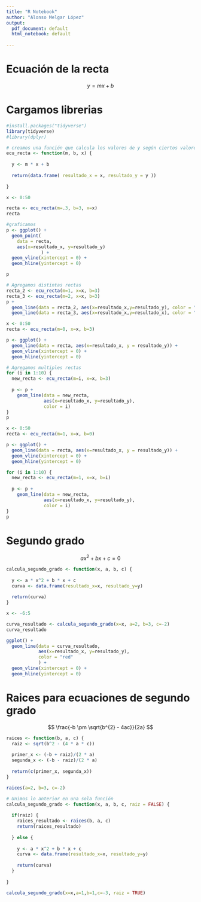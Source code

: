 ```yaml
---
title: "R Notebook"
author: "Alonso Melgar López"
output:
  pdf_document: default
  html_notebook: default
    
---
```


# Ecuación de la recta

$$ y = mx+b  $$

# Cargamos librerias

```r
#install.packages("tidyverse")
library(tidyverse)
#library(dplyr)
```

```r
# creamos una función que calcula los valores de y según ciertos valores
ecu_recta <- function(m, b, x) {
  
  y <- m * x + b
  
  return(data.frame( resultado_x = x, resultado_y = y ))
  
}
```

```r
x <- 0:50

recta <- ecu_recta(m=.3, b=3, x=x)
recta
```

```r
#graficamos
p <- ggplot() +
  geom_point(
    data = recta, 
    aes(x=resultado_x, y=resultado_y)
             ) +
  geom_vline(xintercept = 0) +
  geom_hline(yintercept = 0) 

p
```


```r
# Agregamos distintas rectas
recta_2 <- ecu_recta(m=1, x=x, b=3)
recta_3 <- ecu_recta(m=2, x=x, b=3)
p +
  geom_line(data = recta_2, aes(x=resultado_x,y=resultado_y), color = "red") +
  geom_line(data = recta_3, aes(x=resultado_x,y=resultado_x), color = "blue" )
```


```r
x <- 0:50
recta <- ecu_recta(m=0, x=x, b=3)

p <- ggplot() +
  geom_line(data = recta, aes(x=resultado_x, y = resultado_y)) +
  geom_vline(xintercept = 0) +
  geom_hline(yintercept = 0)

# Agregamos multiples rectas
for (i in 1:10) {
  new_recta <- ecu_recta(m=i, x=x, b=3)
  
  p <- p +
    geom_line(data = new_recta,
              aes(x=resultado_x, y=resultado_y),
              color = i)
}
p
```

```r
x <- 0:50
recta <- ecu_recta(m=1, x=x, b=0)

p <- ggplot() +
  geom_line(data = recta, aes(x=resultado_x, y = resultado_y)) +
  geom_vline(xintercept = 0) +
  geom_hline(yintercept = 0)

for (i in 1:10) {
  new_recta <- ecu_recta(m=1, x=x, b=i)
  
  p <- p +
    geom_line(data = new_recta,
              aes(x=resultado_x, y=resultado_y),
              color = i)
}
p
```

# Segundo grado

$$ ax^2 + bx + c = 0 $$

```r
calcula_segundo_grado <- function(x, a, b, c) {
  
  y <- a * x^2 + b * x + c
  curva <- data.frame(resultado_x=x, resultado_y=y)
  
  return(curva)
}
```

```r
x <- -6:5

curva_resultado <- calcula_segundo_grado(x=x, a=2, b=3, c=-2)
curva_resultado
```

```r
ggplot() +
  geom_line(data = curva_resultado,
            aes(x=resultado_x, y=resultado_y),
            color = "red"
            ) +
  geom_vline(xintercept = 0) +
  geom_hline(yintercept = 0)
```

# Raices para ecuaciones de segundo grado

$$ \frac{-b \pm \sqrt{b^{2} - 4ac}}{2a}  $$

```r
raices <- function(b, a, c) {
  raiz <- sqrt(b^2 - (4 * a * c))
  
  primer_x <- (-b + raiz)/(2 * a)
  segunda_x <- (-b - raiz)/(2 * a)
  
  return(c(primer_x, segunda_x))
}

```

```r
raices(a=2, b=3, c=-2)
```


```r
# Unimos lo anterior en una sola función
calcula_segundo_grado <- function(x, a, b, c, raiz = FALSE) {
  
  if(raiz) {
    raices_resultado <- raices(b, a, c)
    return(raices_resultado)
    
  } else {
    
    y <- a * x^2 + b * x + c
    curva <- data.frame(resultado_x=x, resultado_y=y)
    
    return(curva)
  }
  
}
```

```r
calcula_segundo_grado(x=x,a=1,b=1,c=-3, raiz = TRUE)
```

